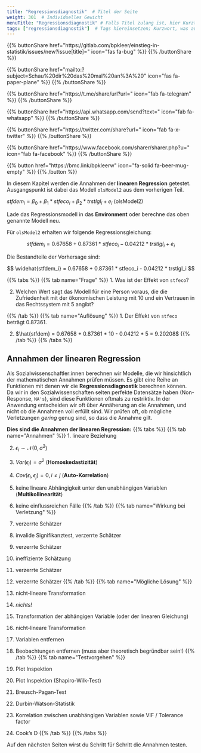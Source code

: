 ```yaml
---
title: "Regressionsdiagnostik"  # Titel der Seite
weight: 301  # Individuelles Gewicht 
menuTitle: "Regressionsdiagnostik" # Falls Titel zulang ist, hier Kurztitel
tags: ["regressionsdiagnostik"]  # Tags hiereinsetzen; Kurzwort, was auf der Seite passsiert
---
```


{{% buttonShare href=\"https\:\/\/gitlab.com\/bpkleer\/einstieg-in-statistik\/issues\/new?issue[title]=\" icon=\"fas fa-bug\" %}} {{% /buttonShare %}} 

{{% buttonShare href=\"mailto\:?subject=Schau\%20dir\%20das\%20mal\%20an\%3A\%20\" icon=\"fas fa-paper-plane\" %}} {{% /buttonShare %}}

{{% buttonShare href=\"https\:\/\/t.me\/share\/url?url=\" icon=\"fab fa-telegram\" %}} {{% /buttonShare %}}

{{% buttonShare href=\"https\:\/\/api.whatsapp.com\/send?text=\" icon=\"fab fa-whatsapp\" %}} {{% /buttonShare %}}

{{% buttonShare href=\"https\:\/\/twitter.com\/share?url=\" icon=\"fab fa-x-twitter\" %}} {{% /buttonShare %}}

{{% buttonShare href=\"https\:\/\/www.facebook.com\/sharer\/sharer.php?u=\" icon=\"fab fa-facebook\" %}} {{% /buttonShare %}}

{{% button href=\"https\:\/\/bmc.link\/bpkleerw\" icon=\"fa-solid fa-beer-mug-empty\" %}} {{% /button %}}

In diesem Kapitel werden die Annahmen der **linearen Regression** getestet. Ausgangspunkt ist dabei das Modell `olsModel2` aus dem vorherigen Teil.

$stfdem_i = \beta_0 + \beta_1*stfeco_i + \beta_2*trstlgl_i + e_i$ (olsModel2)

Lade das Regressionsmodell in das **Environment** oder berechne das oben genannte Modell neu.

Für `olsModel2` erhalten wir folgende Regressionsgleichung:

$$ stfdem_i = 0.67658 + 0.87361 * stfeco_i - 0.04212 * trstlgl_i + e_i $$

Die Bestandteile der Vorhersage sind:

$$ \widehat{stfdem_i} = 0.67658 + 0.87361 * stfeco_i - 0.04212 * trstlgl_i $$

{{% tabs %}}
{{% tab name=\"Frage\" %}}
1. Was ist der Effekt von `stfeco`? 

2. Welchen Wert sagt das Modell für eine Person voraus, die die Zufriedenheit mit der ökonomischen Leistung mit $10$ und ein Vertrauen in das Rechtssystem mit $5$ angibt?

{{% /tab %}}
{{% tab name=\"Auflösung\" %}}
1. Der Effekt von `stfeco` beträgt $0.87361$.

2. $\hat{stfdem} = 0.67658 + 0.87361 * 10 - 0.04212 * 5 = 9.20208$
{{% /tab %}}
{{% /tabs %}}

## Annahmen der linearen Regression

Als Sozialwissenschaftler:innen berechnen wir Modelle, die wir hinsichtlich der mathematischen Annahmen prüfen müssen. Es gibt eine Reihe an Funktionen mit denen wir die **Regressionsdiagnostik** berechnen können. Da wir in den Sozialwissenschaften selten perfekte Datensätze haben (Non-Response, `NA's`), sind diese Funktionen oftmals zu restriktiv. In der Anwendung entscheiden wir oft über Annäherung an die Annahmen, und nicht ob die Annahmen voll erfüllt sind. Wir prüfen oft, ob mögliche Verletzungen *gering* genug sind, so dass die Annahme gilt.


**Dies sind die Annahmen der linearen Regression:**
{{% tabs %}}
{{% tab name=\"Annahmen\" %}}
1. lineare Beziehung

2. $\epsilon_i \sim \mathcal{N}(0, \sigma^2)$

3. $Var(\epsilon_i) = \sigma^2$ (**Homoskedastizität**)

4. $Cov(\epsilon_i, \epsilon_j) = 0, i \neq j$ (**Auto-Korrelation**)

5. keine lineare Abhängigkeit unter den unabhängigen Variablen (**Multikollinearität**)

6. keine einflussreichen Fälle
{{% /tab %}}
{{% tab name=\"Wirkung bei Verletzung\" %}}
1. verzerrte Schätzer

2. invalide Signifikanztest, verzerrte Schätzer

3. verzerrte Schätzer

4. ineffiziente Schätzung 

5. verzerrte Schätzer

6. verzerrte Schätzer
{{% /tab %}}
{{% tab name=\"Mögliche Lösung\" %}}
1. nicht-lineare Transformation

2. *nichts!*

3. Transformation der abhängigen Variable (oder der linearen Gleichung)

4. nicht-lineare Transformation

5. Variablen entfernen

6. Beobachtungen entfernen (muss aber theoretisch begründbar sein!)
{{% /tab %}}
{{% tab name=\"Testvorgehen\" %}}
1. Plot Inspektion

2. Plot Inspektion (Shapiro-Wilk-Test)

3. Breusch-Pagan-Test

4. Durbin-Watson-Statistik

5. Korrelation zwischen unabhängigen Variablen sowie VIF / Tolerance factor

6. Cook's D
{{% /tab %}}
{{% /tabs %}}

Auf den nächsten Seiten wirst du Schritt für Schritt die Annahmen testen. 
